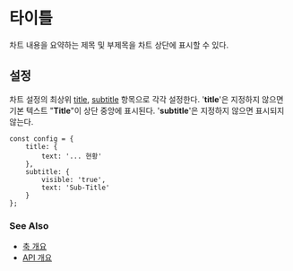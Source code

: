 # 타이틀

차트 내용을 요약하는 제목 및 부제목을 차트 상단에 표시할 수 있다.

## 설정

차트 설정의 최상위 [title](/config/config/title), [subtitle](/config/config/subtitle) 항목으로 각각 설정한다.
'**title**'은 지정하지 않으면 기본 텍스트 "**Title**"이 상단 중앙에 표시된다.
'**subtitle**'은 지정하지 않으면 표시되지 않는다.

```
const config = {
    title: {
        text: '... 현황'
    },
    subtitle: {
        visible: 'true',
        text: 'Sub-Title'
    }
};
```

### See Also

- [축 개요](/axes)
- [API 개요](/docs)
